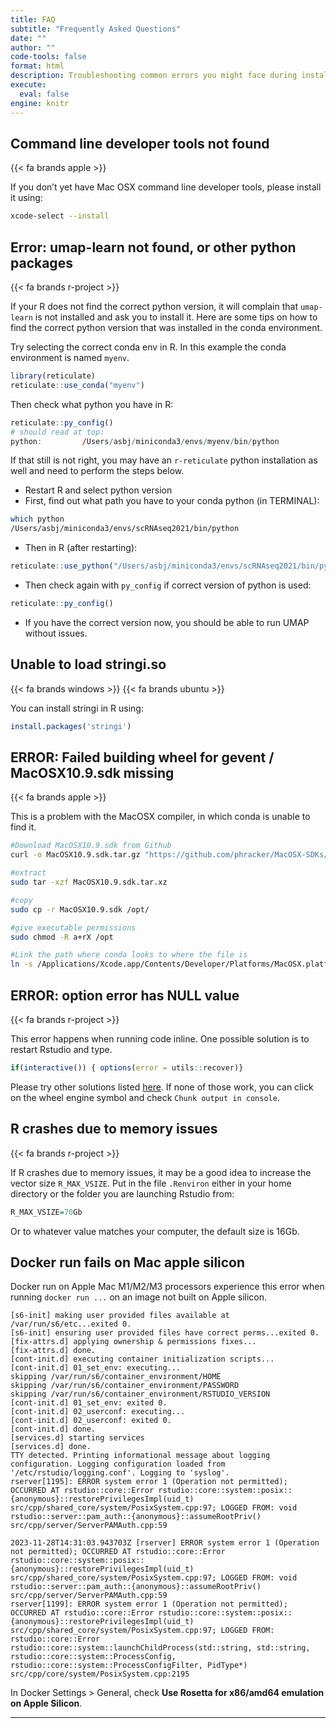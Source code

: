 ```yaml
---
title: FAQ
subtitle: "Frequently Asked Questions"
date: ""
author: ""
code-tools: false
format: html
description: Troubleshooting common errors you might face during installations or labs.
execute: 
  eval: false
engine: knitr
---
```


## Command line developer tools not found

[{{< fa brands apple >}}]{.badge .badge-primary}

If you don't yet have Mac OSX command line developer tools, please install it using:

```bash
xcode-select --install
```

## Error: umap-learn not found, or other python packages

[{{< fa brands r-project >}}]{.badge .badge-primary}  

If your R does not find the correct python version, it will complain that `umap-learn` is not installed and ask you to install it. Here are some tips on how to find the correct python version that was installed in the conda environment.

Try selecting the correct conda env in R. In this example the conda environment is named `myenv`.

```r
library(reticulate)
reticulate::use_conda("myenv")
```

Then check what python you have in R:

```r
reticulate::py_config()
# should read at top:
python:         /Users/asbj/miniconda3/envs/myenv/bin/python
```

If that still is not right, you may have an `r-reticulate` python installation as well and need to perform the steps below.

- Restart R and select python version
- First, find out what path you have to your conda python (in TERMINAL):

```bash
which python
/Users/asbj/miniconda3/envs/scRNAseq2021/bin/python
```

- Then in R (after restarting):

```r
reticulate::use_python("/Users/asbj/miniconda3/envs/scRNAseq2021/bin/python", required=T)
```

- Then check again with `py_config` if correct version of python is used:

```r
reticulate::py_config()
```

- If you have the correct version now, you should be able to run UMAP without issues.

## Unable to load stringi.so

[{{< fa brands windows >}}]{.badge .badge-primary} [{{< fa brands ubuntu >}}]{.badge .badge-primary}  

You can install stringi in R using:

```r
install.packages('stringi')
```

## ERROR: Failed building wheel for gevent / MacOSX10.9.sdk missing

[{{< fa brands apple >}}]{.badge .badge-primary}  

This is a problem with the MacOSX compiler, in which conda is unable to find it.

```bash
#Download MacOSX10.9.sdk from Github
curl -o MacOSX10.9.sdk.tar.gz "https://github.com/phracker/MacOSX-SDKs/releases/download/11.3/MacOSX10.9.sdk.tar.xz"

#extract
sudo tar -xzf MacOSX10.9.sdk.tar.xz

#copy
sudo cp -r MacOSX10.9.sdk /opt/

#give executable permissions
sudo chmod -R a+rX /opt

#Link the path where conda looks to where the file is
ln -s /Applications/Xcode.app/Contents/Developer/Platforms/MacOSX.platform/Developer/SDKs/MacOSX.sdk /opt/MacOSX10.9.sdk
```

## ERROR: option error has NULL value

[{{< fa brands r-project >}}]{.badge .badge-primary}  

This error happens when running code inline. One possible solution is to restart Rstudio and type.

```r
if(interactive()) { options(error = utils::recover)}
```

Please try other solutions listed [here](https://github.com/rstudio/rstudio/issues/4723). If none of those work, you can click on the wheel engine symbol and check `Chunk output in console`.

## R crashes due to memory issues

[{{< fa brands r-project >}}]{.badge .badge-primary}

If R crashes due to memory issues, it may be a good idea to increase the vector size `R_MAX_VSIZE`. Put in the file `.Renviron` either in your home directory or the folder you are launching Rstudio from:

```r
R_MAX_VSIZE=70Gb
```

Or to whatever value matches your computer, the default size is 16Gb.

## Docker run fails on Mac apple silicon

Docker run on Apple Mac M1/M2/M3 processors experience this error when running `docker run ...` on an image not built on Apple silicon.

```
[s6-init] making user provided files available at /var/run/s6/etc...exited 0.
[s6-init] ensuring user provided files have correct perms...exited 0.
[fix-attrs.d] applying ownership & permissions fixes...
[fix-attrs.d] done.
[cont-init.d] executing container initialization scripts...
[cont-init.d] 01_set_env: executing...
skipping /var/run/s6/container_environment/HOME
skipping /var/run/s6/container_environment/PASSWORD
skipping /var/run/s6/container_environment/RSTUDIO_VERSION
[cont-init.d] 01_set_env: exited 0.
[cont-init.d] 02_userconf: executing...
[cont-init.d] 02_userconf: exited 0.
[cont-init.d] done.
[services.d] starting services
[services.d] done.
TTY detected. Printing informational message about logging configuration. Logging configuration loaded from '/etc/rstudio/logging.conf'. Logging to 'syslog'.
rserver[1195]: ERROR system error 1 (Operation not permitted); OCCURRED AT rstudio::core::Error rstudio::core::system::posix::{anonymous}::restorePrivilegesImpl(uid_t) src/cpp/shared_core/system/PosixSystem.cpp:97; LOGGED FROM: void rstudio::server::pam_auth::{anonymous}::assumeRootPriv() src/cpp/server/ServerPAMAuth.cpp:59

2023-11-28T14:31:03.943703Z [rserver] ERROR system error 1 (Operation not permitted); OCCURRED AT rstudio::core::Error rstudio::core::system::posix::{anonymous}::restorePrivilegesImpl(uid_t) src/cpp/shared_core/system/PosixSystem.cpp:97; LOGGED FROM: void rstudio::server::pam_auth::{anonymous}::assumeRootPriv() src/cpp/server/ServerPAMAuth.cpp:59
rserver[1199]: ERROR system error 1 (Operation not permitted); OCCURRED AT rstudio::core::Error rstudio::core::system::posix::{anonymous}::restorePrivilegesImpl(uid_t) src/cpp/shared_core/system/PosixSystem.cpp:97; LOGGED FROM: rstudio::core::Error rstudio::core::system::launchChildProcess(std::string, std::string, rstudio::core::system::ProcessConfig, rstudio::core::system::ProcessConfigFilter, PidType*) src/cpp/core/system/PosixSystem.cpp:2195
```

In Docker Settings > General, check **Use Rosetta for x86/amd64 emulation on Apple Silicon**.

***
